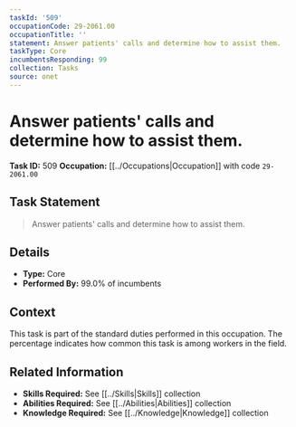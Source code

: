```yaml
---
taskId: '509'
occupationCode: 29-2061.00
occupationTitle: ''
statement: Answer patients' calls and determine how to assist them.
taskType: Core
incumbentsResponding: 99
collection: Tasks
source: onet
---
```

# Answer patients' calls and determine how to assist them.

**Task ID:** 509
**Occupation:** [[../Occupations|Occupation]] with code `29-2061.00`

## Task Statement

> Answer patients' calls and determine how to assist them.

## Details

- **Type:** Core
- **Performed By:** 99.0% of incumbents

## Context

This task is part of the standard duties performed in this occupation. The percentage indicates how common this task is among workers in the field.

## Related Information

- **Skills Required:** See [[../Skills|Skills]] collection
- **Abilities Required:** See [[../Abilities|Abilities]] collection
- **Knowledge Required:** See [[../Knowledge|Knowledge]] collection
